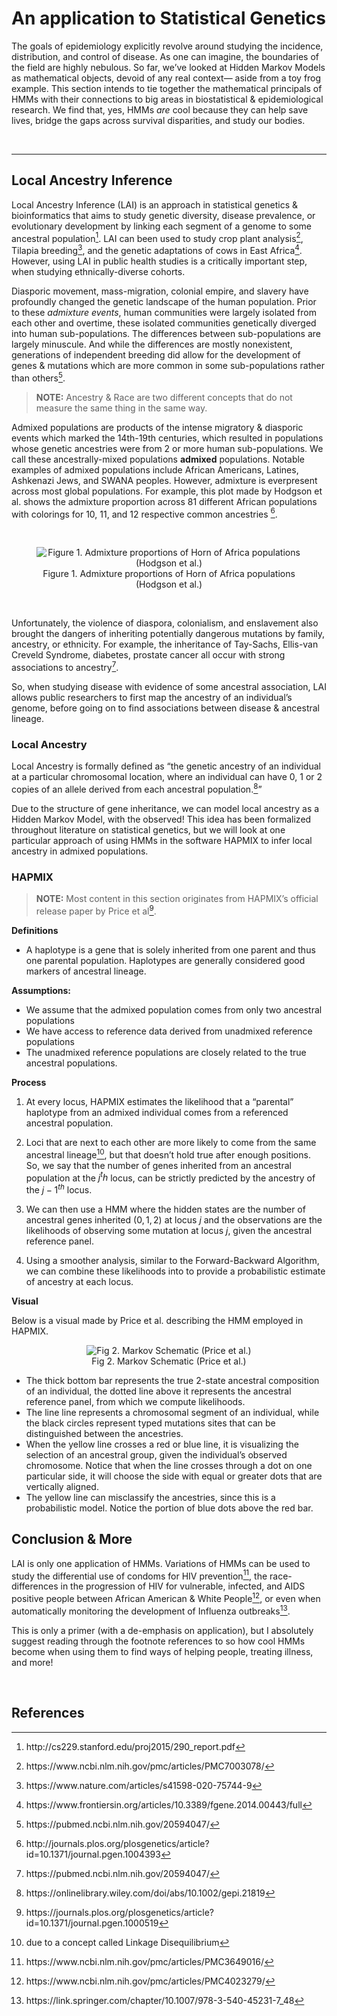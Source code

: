# An application to Statistical Genetics

The goals of epidemiology explicitly revolve around studying the incidence, distribution, and control of disease. As one can imagine, the boundaries of the field are highly nebulous. So far, we've looked at Hidden Markov Models as mathematical objects, devoid of any real context— aside from a toy frog example. This section intends to tie together the mathematical principals of HMMs with their connections to big areas in biostatistical & epidemiological research. We find that, yes, HMMs *are* cool because they can help save lives, bridge the gaps across survival disparities, and study our bodies.

\

---

## Local Ancestry Inference

Local Ancestry Inference (LAI) is an approach in statistical genetics & bioinformatics that aims to study genetic diversity, disease prevalence, or evolutionary development by linking each segment of a genome to some ancestral population^[http://cs229.stanford.edu/proj2015/290_report.pdf]. LAI can been used to study crop plant analysis^[https://www.ncbi.nlm.nih.gov/pmc/articles/PMC7003078/], Tilapia breeding^[https://www.nature.com/articles/s41598-020-75744-9], and the genetic adaptations of cows in East Africa^[https://www.frontiersin.org/articles/10.3389/fgene.2014.00443/full]. However, using LAI in public health studies is a critically important step, when studying ethnically-diverse cohorts.

Diasporic movement, mass-migration, colonial empire, and slavery have profoundly changed the genetic landscape of the human population. Prior to these *admixture events*, human communities were largely isolated from each other and overtime, these isolated communities genetically diverged into human sub-populations. The differences between sub-populations are largely minuscule. And while the differences are mostly nonexistent, generations of independent breeding did allow for the development of genes & mutations which are more common in some sub-populations rather than others^[https://pubmed.ncbi.nlm.nih.gov/20594047/]. 

> **NOTE:** Ancestry & Race are two different concepts that do not measure the same thing in the same way.

Admixed populations are products of the intense migratory & diasporic events which marked the 14th-19th centuries, which resulted in populations whose genetic ancestries were from 2 or more human sub-populations. We call these ancestrally-mixed populations **admixed** populations. Notable examples of admixed populations include African Americans, Latines, Ashkenazi Jews, and SWANA peoples. However, admixture is everpresent across most global populations. For example, this plot made by Hodgson et al. shows the admixture proportion across 81 different African populations with colorings for 10, 11, and 12 respective common ancestries ^[http://journals.plos.org/plosgenetics/article?id=10.1371/journal.pgen.1004393].

\

<center>
![Figure 1. Admixture proportions of Horn of Africa populations (Hodgson et al.)](images/map.png)

</center>

\

Unfortunately, the violence of diaspora, colonialism, and enslavement also brought the dangers of inheriting potentially dangerous mutations by family, ancestry, or ethnicity. For example, the inheritance of Tay-Sachs, Ellis-van Creveld Syndrome, diabetes, prostate cancer all occur with strong associations to ancestry^[https://pubmed.ncbi.nlm.nih.gov/20594047/]. 

So, when studying disease with evidence of some ancestral association, LAI allows public researchers to first map the ancestry of an individual's genome, before going on to find associations between disease & ancestral lineage. 





### Local Ancestry {-}

Local Ancestry is formally defined as "the genetic ancestry of an individual at a particular chromosomal location, where an individual can have 0, 1 or 2 copies of an allele derived from each ancestral population.^[https://onlinelibrary.wiley.com/doi/abs/10.1002/gepi.21819]" 

Due to the structure of gene inheritance, we can model local ancestry as a Hidden Markov Model, with the observed! This idea has been formalized throughout literature on statistical genetics, but we will look at one particular approach of using HMMs in the software HAPMIX to infer local ancestry in admixed populations.


### HAPMIX {-}

> **NOTE:** Most content in this section originates from HAPMIX's official release paper by Price et al^[https://journals.plos.org/plosgenetics/article?id=10.1371/journal.pgen.1000519].


**Definitions**

- A haplotype is a gene that is solely inherited from one parent and thus one parental population. Haplotypes are generally considered good markers of ancestral lineage.


**Assumptions:**

- We assume that the admixed population comes from only two ancestral populations
- We have access to reference data derived from unadmixed reference populations
- The unadmixed reference populations are closely related to the true ancestral populations.

**Process**

1) At every locus, HAPMIX estimates the likelihood that a "parental" haplotype from an admixed individual comes from a referenced ancestral population.

2) Loci that are next to each other are more likely to come from the same ancestral lineage^[due to a concept called Linkage Disequilibrium], but that doesn't hold true after enough positions. So, we say that the number of genes inherited from an ancestral population at the $j^th$ locus, can be strictly predicted by the ancestry of the ${j-1}^{th}$ locus.

3) We can then use a HMM where the hidden states are the number of ancestral genes inherited $(0,1,2)$ at locus $j$ and the observations are the likelihoods of observing some mutation at locus $j$, given the ancestral reference panel.

4) Using a smoother analysis, similar to the Forward-Backward Algorithm, we can combine these likelihoods into to provide a probabilistic estimate of ancestry at each locus. 

**Visual**

Below is a visual made by Price et al. describing the HMM employed in HAPMIX.

<center>

![Fig 2. Markov Schematic (Price et al.)](images/hapmix.png)

</center>


- The thick bottom bar represents the true 2-state ancestral composition of an individual, the dotted line above it represents the ancestral reference panel, from which we compute likelihoods.
- The line line represents a chromosomal segment of an individual, while the black circles represent typed mutations sites that can be distinguished between the ancestries.
- When the yellow line crosses a red or blue line, it is visualizing the selection of an ancestral group, given the individual's observed chromosome. Notice that when the line crosses through a dot on one particular side, it will choose the side with equal or greater dots that are vertically aligned.
- The yellow line can misclassify the ancestries, since this is a probabilistic model. Notice the portion of blue dots above the red bar.


## Conclusion & More {-}

LAI is only one application of HMMs. Variations of HMMs can be used to study the differential use of condoms for HIV prevention^[https://www.ncbi.nlm.nih.gov/pmc/articles/PMC3649016/], the race-differences in the progression of HIV for vulnerable, infected, and AIDS positive people between African American & White People^[https://www.ncbi.nlm.nih.gov/pmc/articles/PMC4023279/], or even when automatically monitoring the development of Influenza outbreaks^[https://link.springer.com/chapter/10.1007/978-3-540-45231-7_48]. 

This is only a primer (with a de-emphasis on application), but I absolutely suggest reading through the footnote references to so how cool HMMs become when using them to find ways of helping people, treating illness, and more!


\

## References {-}
 
 
 
 
 
 